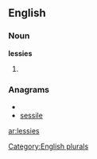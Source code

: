 ==English==

===Noun===
'''lessies'''

# {{plural of|[[lessie]]}}

===Anagrams===
* {{alphagram|eeilsss}}
* [[sessile#English|sessile]]

[[Category:English plurals]]

[[ar:lessies]]